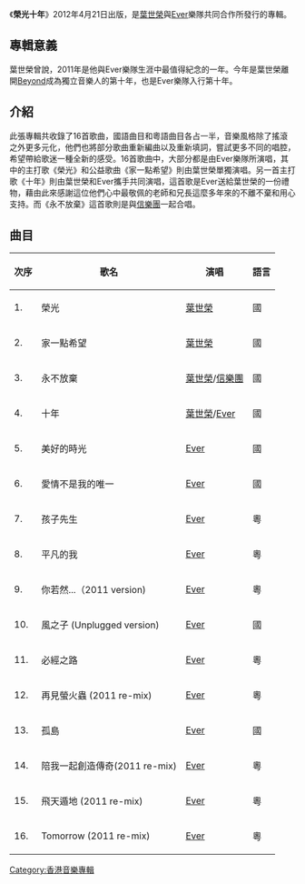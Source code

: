 {{Album infobox | <!-- See Wikipedia:WikiProject_Albums -->
|  Name        = 榮光十年
|  Type        = [[專輯|專輯]]
|  Artist      = [[葉世榮|葉世榮]]/[[Ever|Ever]]
|  Cover       = 
|  Background  = 
|  Released    = 2012年4月21日
|  Recorded    = 
|  Genre       = [[粵語流行音樂|粵語流行音樂]]
|  Label       = [[飛樂唱片|飛樂唱片]]
|  Last album  = 
|  This album  = '''榮光十年'''<br/>（2012）
|  Next album  = 
}}
《'''榮光十年'''》2012年4月21日出版，是[[葉世榮|葉世榮]]與[[Ever|Ever]]樂隊共同合作所發行的專輯。

==專輯意義==
葉世榮曾說，2011年是他與Ever樂隊生涯中最值得紀念的一年。今年是葉世榮離開[[Beyond|Beyond]]成為獨立音樂人的第十年，也是Ever樂隊入行第十年。

==介紹==
此張專輯共收錄了16首歌曲，國語曲目和粵語曲目各占一半，音樂風格除了搖滾之外更多元化，他們也將部分歌曲重新編曲以及重新填詞，嘗試更多不同的唱腔，希望帶給歌迷一種全新的感受。16首歌曲中，大部分都是由Ever樂隊所演唱，其中的主打歌《榮光》和公益歌曲《家一點希望》則由葉世榮單獨演唱。另一首主打歌《十年》則由葉世榮和Ever攜手共同演唱，這首歌是Ever送給葉世榮的一份禮物，藉由此來感謝這位他們心中最敬佩的老師和兄長這麼多年來的不離不棄和用心支持。而《永不放棄》這首歌則是與[[信樂團|信樂團]]一起合唱。
==曲目==
{| class="wikitable"
|-
!次序
!歌名
!演唱
!語言
|-
| 1. || 榮光|| [[葉世榮|葉世榮]] || 國
|-
| 2. || 家一點希望 || [[葉世榮|葉世榮]] ||國
|-
| 3. || 永不放棄  || [[葉世榮|葉世榮]]/[[信樂團|信樂團]] || 國
|-
| 4. || 十年 || [[葉世榮|葉世榮]]/[[Ever|Ever]] || 國
|-
| 5. || 美好的時光 || [[Ever|Ever]] || 國
|-
| 6. || 愛情不是我的唯一 || [[Ever|Ever]] || 國
|-
| 7. || 孩子先生 || [[Ever|Ever]] || 粵
|-
| 8. || 平凡的我 || [[Ever|Ever]] || 粵
|-
| 9. || 你若然...（2011 version) || [[Ever|Ever]] || 粵
|-
| 10. || 風之子 (Unplugged version) || [[Ever|Ever]] || 國
|-
| 11. || 必經之路 || [[Ever|Ever]] || 粵
|-
| 12. || 再見螢火蟲 (2011 re-mix) || [[Ever|Ever]] || 粵
|-
| 13. || 孤島 || [[Ever|Ever]] || 國
|-
| 14. || 陪我一起創造傳奇(2011 re-mix) || [[Ever|Ever]] || 粵
|-
| 15. || 飛天遁地 (2011 re-mix) || [[Ever|Ever]] || 粵
|-
| 16. || Tomorrow (2011 re-mix) || [[Ever|Ever]] || 粵
|}


{{album-stub}}
[[Category:香港音樂專輯|Category:香港音樂專輯]]